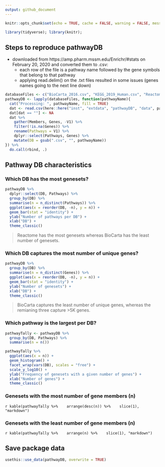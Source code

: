 ```yaml
---
output: github_document
---
```


```r
knitr::opts_chunk$set(echo = TRUE, cache = FALSE, warning = FALSE, message = FALSE)

library(tidyverse); library(knitr);
```

## Steps to reproduce pathwayDB
* downloaded from https://amp.pharm.mssm.edu/Enrichr/#stats on February 20, 2020 and converted them to .csv:
  - each row of the file is a pathway name followed by the gene symbols that belong to that pathway
  - applying read.delim() on the .txt files resulted in some issues (genes names going to the next line down)

```r
databaseFiles <- c("BioCarta_2016.csv", "KEGG_2019_Human.csv", "Reactome_2016.csv", "WikiPathways_2019_Human.csv")
pathwayDB <- lapply(databaseFiles, function(pathwayName){
  cat("Processing: ", pathwayName, fill = TRUE)
  dat <- read.csv(here::here("inst", "extdata", "pathwayDB", "data", pathwayName), header = FALSE)
  dat[dat == ""] <- NA
  dat %>% 
    gather(Members, Genes, -V1) %>% 
    filter(!is.na(Genes)) %>% 
    rename(Pathways = V1) %>% 
    dplyr::select(Pathways, Genes) %>% 
    mutate(DB = gsub(".csv", "", pathwayName))
}) %>% 
  do.call(rbind, .)
```

## Pathway DB characteristics

### Which DB has the most genesets?

```r
pathwayDB %>% 
  dplyr::select(DB, Pathways) %>% 
  group_by(DB) %>% 
  summarise(n = n_distinct(Pathways)) %>% 
  ggplot(aes(x = reorder(DB, -n), y = n)) +
  geom_bar(stat = "identity") +
  ylab("Number of pathways per DB") +
  xlab("DB") +
  theme_classic()
```

> Reactome has the most genesets whereas BioCarta has the least number of genesets.

### Which DB captures the most number of unique genes?

```r
pathwayDB %>% 
  group_by(DB) %>% 
  summarise(n = n_distinct(Genes)) %>% 
  ggplot(aes(x = reorder(DB, -n), y = n)) +
  geom_bar(stat = "identity") +
  ylab("Number of genesets") +
  xlab("DB") +
  theme_classic()
```

> BioCarta captures the least number of unique genes, whereas the remianing three capture >5K genes.

### Which pathway is the largest per DB?

```r
pathwayTally <- pathwayDB %>% 
  group_by(DB, Pathways) %>% 
  summarise(n = n())

pathwayTally %>% 
  ggplot(aes(x = n)) +
  geom_histogram() +
  facet_wrap(vars(DB), scales = "free") + 
  scale_y_log10() +
  ylab("Frequency of genesets with a given number of genes") +
  xlab("Number of genes") +
  theme_classic()

```

### Genesets with the most number of gene members (n)

`r kable(pathwayTally %>% 
  arrange(desc(n)) %>% 
  slice(1), "markdown")`
  
### Genesets with the least number of gene members (n)

`r kable(pathwayTally %>% 
  arrange(n) %>% 
  slice(1), "markdown")`

## Save package data

```r
usethis::use_data(pathwayDB, overwrite = TRUE)
```

